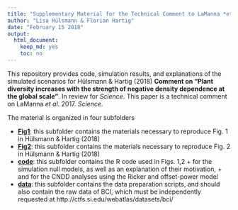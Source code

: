 ```yaml
---
title: "Supplementary Material for the Technical Comment to LaManna *et al*. 2017, Science"
author: "Lisa Hülsmann & Florian Hartig"
date: "February 15 2018"
output: 
  html_document: 
    keep_md: yes
    toc: no
---
```


This repository  provides code, simulation results, and explanations of the simulated scenarios for Hülsmann & Hartig (2018) **Comment on “Plant diversity increases with the strength of negative density dependence at the global scale”**. In review for *Science*. This paper is a technical comment on LaManna *et al*. 2017. *Science*.

The material is organized in four subfolders

* [**Fig1**](https://github.com/LisaHuelsmann/CommentTo-LaMannaEtAl-Science/tree/master/Fig1): this subfolder contains the materials necessary to reproduce Fig. 1 in Hülsmann & Hartig (2018)  
* [**Fig2**](https://github.com/LisaHuelsmann/CommentTo-LaMannaEtAl-Science/tree/master/Fig2): this subfolder contains the materials necessary to reproduce Fig. 2 in Hülsmann & Hartig (2018)  
* [**code**](https://github.com/LisaHuelsmann/CommentTo-LaMannaEtAl-Science/tree/master/code): this subfolder contains the R code used in Figs. 1,2
      + for the simulation null models, as well as an explanation of their motivation, 
      + and for the CNDD analyses using the Ricker and offset-power model
* [**data**](https://github.com/LisaHuelsmann/CommentTo-LaMannaEtAl-Science/tree/master/data): this subfolder contains the data preparation scripts, and should also contain the raw data of BCI, which must be independently requested at http://ctfs.si.edu/webatlas/datasets/bci/





